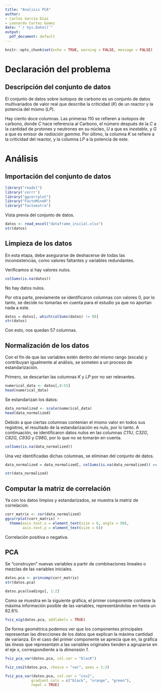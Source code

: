 ```yaml
---
title: "Analisis PCA"
author:
- Carlos Garcia Diaz
- Leonardo Cortez Gomez
date: "`r Sys.Date()`"
output:
  pdf_document: default
---
```


```r
knitr::opts_chunk$set(echo = TRUE, warning = FALSE, message = FALSE)
```

# Declaración del problema

## Descripción del conjunto de datos

El conjunto de datos sobre isotopos de carbono es un conjunto de datos multivariados de valor real que describe la criticidad (*K*) de un reactor y la potencia del mismo (*LP*).

Hay ciento doce columnas. Las primeras 110 se refieren a isotopos de carbono, donde *C* hace referencia al Carbono, el número después de la *C* a la cantidad de protones y neutrones en su núcleo, *U* a que es *inestable*, y *G* a que es emisor de *radiación gamma*. Por último, la columna *K* se refiere a la criticidad del reactor, y la columna *LP* a la potencia de este.

# Análisis

## Importación del conjunto de datos

```r
library("readxl")
library('corrr')
library("ggcorrplot")
library("FactoMineR")
library("factoextra")
```

Vista previa del conjunto de datos.

```r
datos <- read_excel("dataframe_inicial.xlsx")
str(datos)
```

## Limpieza de los datos

En esta etapa, debe asegurarse de deshacerse de todas las inconsistencias, como valores faltantes y variables redundantes.

Verificamos si hay valores nulos.

```r
colSums(is.na(datos))
```

No hay datos nulos.

Por otra parte, previamente se identificaron columnas con valores 0, por lo tanto, se decide no tomarlas en cuenta para el estudio ya que no aportan nada a este.

```r
datos = datos[, which(colSums(datos) != 0)]
str(datos)
```

Con esto, nos quedan 57 columnas.

## Normalización de los datos

Con el fin de que las variables estén dentro del mismo rango (escala) y contribuyan igualmente al análisis, se someten a un proceso de estandarización.

Primero, se descartan las columnas *K* y *LP* por no ser relevantes.

```r
numerical_data <- datos[,0:55]
head(numerical_data)
```

Se estandarizan los datos:

```r
data_normalized <- scale(numerical_data)
head(data_normalized)
```

Debido a que ciertas columnas contenían el mismo valor en todos sus registros, el resultado de la estandarización es nulo, por lo tanto.
A continuación, se identificaron datos nulos en las columnas *C11U*, *C32G*, *C82G*, *C93G* y *C98G*, por lo que no se tomarán en cuenta.

```r
colSums(is.na(data_normalized))
```

Una vez identificadas dichas columnas, se eliminan del conjunto de datos.

```r
data_normalized = data_normalized[, colSums(is.na(data_normalized)) == 0]

str(data_normalized)
```

## Computar la matriz de correlación

Ya con los datos limpios y estandarizados, se muestra la matriz de correlación.

```r
corr_matrix <- cor(data_normalized)
ggcorrplot(corr_matrix) +
  theme(axis.text.x = element_text(size = 6, angle = 90),
        axis.text.y = element_text(size = 6))
```

Correlación positiva o negativa.

## PCA

Se "construyen" nuevas variables a partir de combinaciones lineales o mezclas de las variables iniciales.

```r
datos.pca <- princomp(corr_matrix)
str(datos.pca)
```

```r
datos.pca$loadings[, 1:2]
```

Como se muestra en la siguiente gráfica, el primer componente contiene la máxima información posible de las variables, representándolas en hasta un 62.6%

```r
fviz_eig(datos.pca, addlabels = TRUE)
```

De forma geométrica podemos ver que los componentes principales representan las direcciones de los datos que explican la máxima cantidad de varianza. En el caso del primer componente se aprecia que en, la gráfica las *líneas* que representatn a las variables originales tienden a agruparse en el eje *x*, correspondiente a la *dimensión 1*.

```r
fviz_pca_var(datos.pca, col.var = "blacK")
```

```r
fviz_cos2(datos.pca, choice = "var", axes = 1:2)
```

```r
fviz_pca_var(datos.pca, col.var = "cos2",
            gradient.cols = c("black", "orange", "green"),
            repel = TRUE)
```

